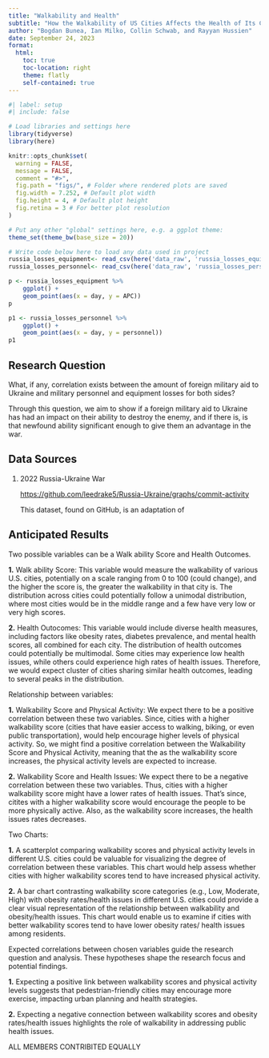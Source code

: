 ```yaml
---
title: "Walkability and Health"
subtitle: "How the Walkability of US Cities Affects the Health of Its Citizens"
author: "Bogdan Bunea, Ian Milko, Collin Schwab, and Rayyan Hussien"
date: September 24, 2023 
format: 
  html:
    toc: true 
    toc-location: right
    theme: flatly
    self-contained: true
---
```


```r
#| label: setup 
#| include: false

# Load libraries and settings here
library(tidyverse)
library(here)

knitr::opts_chunk$set(
  warning = FALSE,
  message = FALSE,
  comment = "#>",
  fig.path = "figs/", # Folder where rendered plots are saved
  fig.width = 7.252, # Default plot width
  fig.height = 4, # Default plot height
  fig.retina = 3 # For better plot resolution
)

# Put any other "global" settings here, e.g. a ggplot theme:
theme_set(theme_bw(base_size = 20))

# Write code below here to load any data used in project
russia_losses_equipment<- read_csv(here('data_raw', 'russia_losses_equipment.csv'))
russia_losses_personnel<- read_csv(here('data_raw', 'russia_losses_personnel.csv'))

p <- russia_losses_equipment %>%
    ggplot() +
    geom_point(aes(x = day, y = APC))
p

p1 <- russia_losses_personnel %>%
    ggplot() +
    geom_point(aes(x = day, y = personnel))
p1

```


## Research Question

What, if any, correlation exists between the amount of foreign military aid to Ukraine and military personnel and equipment losses for both sides?

Through this question, we aim to show if a foreign military aid to Ukraine has had an impact on their ability to destroy the enemy, and if there is, is that newfound ability significant enough to give them an advantage in the war.


## Data Sources

1. 2022 Russia-Ukraine War

   <https://github.com/leedrake5/Russia-Ukraine/graphs/commit-activity>

   This dataset, found on GitHub, is an adaptation of 

## Anticipated Results

Two possible variables can be a Walk ability Score and Health Outcomes.

**1.** Walk ability Score: This variable would measure the walkability of various U.S. cities, potentially on a scale ranging from 0 to 100 (could change), and the higher the score is, the greater the walkability in that city is. The distribution across cities could potentially follow a unimodal distribution, where most cities would be in the middle range and a few have very low or very high scores.

**2.** Health Outocomes: This variable would include diverse health measures, including factors like obesity rates, diabetes prevalence, and mental health scores, all combined for each city. The distribution of health outcomes could potentially be multimodal. Some cities may experience low health issues, while others could experience high rates of health issues. Therefore, we would expect cluster of cities sharing similar health outcomes, leading to several peaks in the distribution.


Relationship between variables:

**1.** Walkability Score and Physical Activity: We expect there to be a positive correlation between these two variables. Since, cities with a higher walkability score (cities that have easier access to walking, biking, or even public transportation), would help encourage higher levels of physical activity. So, we might find a positive correlation between the Walkability Score and Physical Activity, meaning that the as the walkability score increases, the physical activity levels are expected to increase.

**2.** Walkability Score and Health Issues: We expect there to be a negative correlation between these two variables. Thus, cities with a higher walkability score might have a lower rates of health issues. That's since, citites with a higher walkability score would encourage the people to be more physically active. Also, as the walkability score increases, the health issues rates decreases.


Two Charts:

**1.** A scatterplot comparing walkability scores and physical activity levels in different U.S. cities could be valuable for visualizing the degree of correlation between these variables. This chart would help assess whether cities with higher walkability scores tend to have increased physical activity.

**2.** A bar chart contrasting walkability score categories (e.g., Low, Moderate, High) with obesity rates/health issues in different U.S. cities could provide a clear visual representation of the relationship between walkability and obesity/health issues. This chart would enable us to examine if cities with better walkability scores tend to have lower obesity rates/ health issues among residents.


Expected correlations between chosen variables guide the research question and analysis. These hypotheses shape the research focus and potential findings.

**1.** Expecting a positive link between walkability scores and physical activity levels suggests that pedestrian-friendly cities may encourage more exercise, impacting urban planning and health strategies. 

**2.** Expecting a negative connection between walkability scores and obesity rates/health issues highlights the role of walkability in addressing public health issues.


ALL MEMBERS CONTRIBITED EQUALLY 


